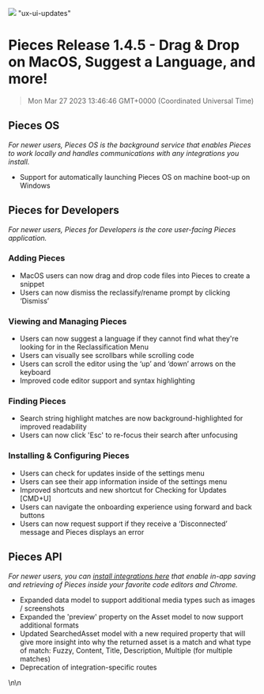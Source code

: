![](https://uploads-ssl.webflow.com/6143afec68f555387049efb3/630d26192d137a83729ae7a9_ezgif_com-gif-maker4_8a3a27256583301c5cb28157859e9b5f_2000.png)
"ux-ui-updates"
# Pieces Release 1.4.5 - Drag & Drop on MacOS, Suggest a Language, and more!
> Mon Mar 27 2023 13:46:46 GMT+0000 (Coordinated Universal Time)
<h2 id="at34e">Pieces OS</h2><p><em>For newer users, Pieces OS is the background service that enables Pieces to work
    locally and handles communications with any integrations you install.</em></p><ul>
    <li>Support for automatically launching Pieces OS on machine boot-up on Windows</li>
</ul><h2 id="f5000">Pieces for Developers</h2><p><em>For newer users, Pieces for Developers is the core user-facing
    Pieces application.</em></p><h3 id="cimu6">Adding Pieces</h3><ul>
    <li>MacOS users can now drag and drop code files into Pieces to create a snippet</li>
    <li>Users can now dismiss the reclassify/rename prompt by clicking ‘Dismiss’</li>
</ul><h3 id="asobr">Viewing and Managing Pieces</h3><ul>
    <li>Users can now suggest a language if they cannot find what they&#x27;re looking for in the Reclassification
        Menu
    </li>
    <li>Users can visually see scrollbars while scrolling code</li>
    <li>Users can scroll the editor using the ‘up’ and ‘down’ arrows on the keyboard</li>
    <li>Improved code editor support and syntax highlighting</li>
</ul><h3 id="s46p">Finding Pieces</h3><ul>
    <li>Search string highlight matches are now background-highlighted for improved readability</li>
    <li>Users can now click &#x27;Esc&#x27; to re-focus their search after unfocusing</li>
</ul><h3 id="dhvod">Installing &amp; Configuring Pieces</h3><ul>
    <li>Users can check for updates inside of the settings menu</li>
    <li>Users can see their app information inside of the settings menu</li>
    <li>Improved shortcuts and new shortcut for Checking for Updates [CMD+U]</li>
    <li>Users can navigate the onboarding experience using forward and back buttons</li>
    <li>Users can now request support if they receive a ‘Disconnected’ message and Pieces displays an error</li>
</ul><h2 id="aleat">Pieces API</h2><p><em>For newer users, you can <a href="http://code.pieces.app/integrations"
                                                                      target="_blank" rel="noopener noreferrer">install
    integrations here</a> that enable in-app saving and retrieving of Pieces inside your favorite code editors and
    Chrome.</em></p><ul>
    <li>Expanded data model to support additional media types such as images / screenshots</li>
    <li>Expanded the &#x27;preview&#x27; property on the Asset model to now support additional formats</li>
    <li>Updated SearchedAsset model with a new required property that will give more insight into why the returned asset
        is a match and what type of match: Fuzzy, Content, Title, Description, Multiple (for multiple matches)
    </li>
    <li>Deprecation of integration-specific routes</li>
</ul>\n\n    <figure data-rt
